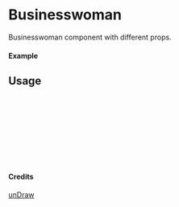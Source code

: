 
<Meta of={Businesswoman} title="unDraw/Businesswoman" />

# Businesswoman

Businesswoman component with different props.

#### Example

<Canvas of={Businesswoman.Primary} />

## Usage

```ts
import { Businesswoman } from "yadl-ui";

const Example = () => {
  return (
      <Businesswoman />
  );
};

export default Example;
```

#### Credits
[unDraw](https://undraw.co/illustrations)
